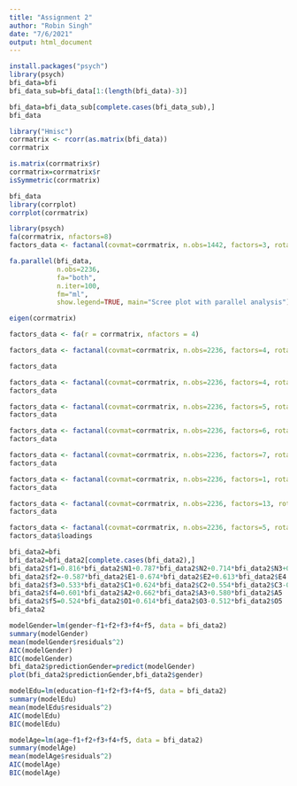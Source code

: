 ```yaml
---
title: "Assignment 2"
author: "Robin Singh"
date: "7/6/2021"
output: html_document
---
```


```r
install.packages("psych")
library(psych)
bfi_data=bfi
bfi_data_sub=bfi_data[1:(length(bfi_data)-3)]

```

```r
bfi_data=bfi_data_sub[complete.cases(bfi_data_sub),]
bfi_data
```

```r
library("Hmisc")
corrmatrix <- rcorr(as.matrix(bfi_data))
corrmatrix
```
```r
is.matrix(corrmatrix$r)
corrmatrix=corrmatrix$r
isSymmetric(corrmatrix)
```

```r
bfi_data
library(corrplot)
corrplot(corrmatrix)
```
```r
library(psych)
fa(corrmatrix, nfactors=8) 
factors_data <- factanal(covmat=corrmatrix, n.obs=1442, factors=3, rotation='varimax');


```

```r
fa.parallel(bfi_data, 
            n.obs=2236, 
            fa="both", 
            n.iter=100,
            fm="ml",
            show.legend=TRUE, main="Scree plot with parallel analysis")
```
```r
eigen(corrmatrix)
```
```r

factors_data <- fa(r = corrmatrix, nfactors = 4)

factors_data <- factanal(covmat=corrmatrix, n.obs=2236, factors=4, rotation='varimax', fm='ml');

factors_data
```

```r

factors_data <- factanal(covmat=corrmatrix, n.obs=2236, factors=4, rotation='promax',fm='ml');
factors_data
```
```r
factors_data <- factanal(covmat=corrmatrix, n.obs=2236, factors=5, rotation='promax',fm='ml');
factors_data
```
```r

factors_data <- factanal(covmat=corrmatrix, n.obs=2236, factors=6, rotation='promax',fm='ml');
factors_data
```



```r
factors_data <- factanal(covmat=corrmatrix, n.obs=2236, factors=7, rotation='promax',fm='ml');
factors_data
```
```r
factors_data <- factanal(covmat=corrmatrix, n.obs=2236, factors=1, rotation='promax',fm='ml');
factors_data
```
```r
factors_data <- factanal(covmat=corrmatrix, n.obs=2236, factors=13, rotation='promax',fm='ml');
factors_data
```

```r
factors_data <- factanal(covmat=corrmatrix, n.obs=2236, factors=5, rotation='varimax',fm='ml');
factors_data$loadings
```
```r
bfi_data2=bfi
bfi_data2=bfi_data2[complete.cases(bfi_data2),]
bfi_data2$f1=0.816*bfi_data2$N1+0.787*bfi_data2$N2+0.714*bfi_data2$N3+0.562*bfi_data2$N4+0.518*bfi_data2$N5
bfi_data2$f2=-0.587*bfi_data2$E1-0.674*bfi_data2$E2+0.613*bfi_data2$E4
bfi_data2$f3=0.533*bfi_data2$C1+0.624*bfi_data2$C2+0.554*bfi_data2$C3-0.653*bfi_data2$C4-0.573*bfi_data2$C5
bfi_data2$f4=0.601*bfi_data2$A2+0.662*bfi_data2$A3+0.580*bfi_data2$A5
bfi_data2$f5=0.524*bfi_data2$O1+0.614*bfi_data2$O3-0.512*bfi_data2$O5
bfi_data2

```
```r
modelGender=lm(gender~f1+f2+f3+f4+f5, data = bfi_data2)
summary(modelGender)
mean(modelGender$residuals^2)
AIC(modelGender)
BIC(modelGender)
bfi_data2$predictionGender=predict(modelGender)
plot(bfi_data2$predictionGender,bfi_data2$gender)
```
```r
modelEdu=lm(education~f1+f2+f3+f4+f5, data = bfi_data2)
summary(modelEdu)
mean(modelEdu$residuals^2)
AIC(modelEdu)
BIC(modelEdu)

```

```r
modelAge=lm(age~f1+f2+f3+f4+f5, data = bfi_data2)
summary(modelAge)
mean(modelAge$residuals^2)
AIC(modelAge)
BIC(modelAge)
```